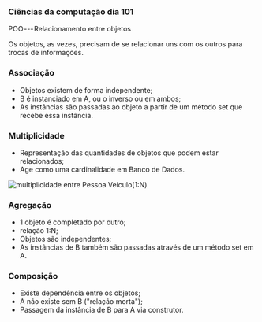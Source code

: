 




### Ciências da computação dia 101

POO --- Relacionamento entre objetos

Os objetos, as vezes, precisam de se relacionar uns com os outros para
trocas de informações.








### Associação

-   Objetos existem de forma independente;
-   B é instanciado em A, ou o inverso ou em ambos;
-   As instâncias são passadas ao objeto a partir de um método set que
    recebe essa instância.








### Multiplicidade

-   Representação das quantidades de objetos que podem estar
    relacionados;
-   Age como uma cardinalidade em Banco de Dados.

![multiplicidade entre Pessoa
Veículo(1:N)](https://cdn-images-1.medium.com/max/800/1*qBQlOSenz9jgdztH6jQuEw.png)








### Agregação

-   1 objeto é completado por outro;
-   relação 1:N;
-   Objetos são independentes;
-   As instâncias de B também são passadas através de um método set em
    A.








### Composição

-   Existe dependência entre os objetos;
-   A não existe sem B ("relação morta");
-   Passagem da instância de B para A via construtor.


